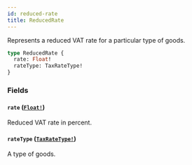 ```yaml
---
id: reduced-rate
title: ReducedRate
---
```


Represents a reduced VAT rate for a particular type of goods.

```graphql
type ReducedRate {
  rate: Float!
  rateType: TaxRateType!
}
```

### Fields

#### `rate` ([`Float!`](/developer/api-reference/scalars/float.mdx))

Reduced VAT rate in percent.

#### `rateType` ([`TaxRateType!`](/developer/api-reference/enums/tax-rate-type.mdx))

A type of goods.

